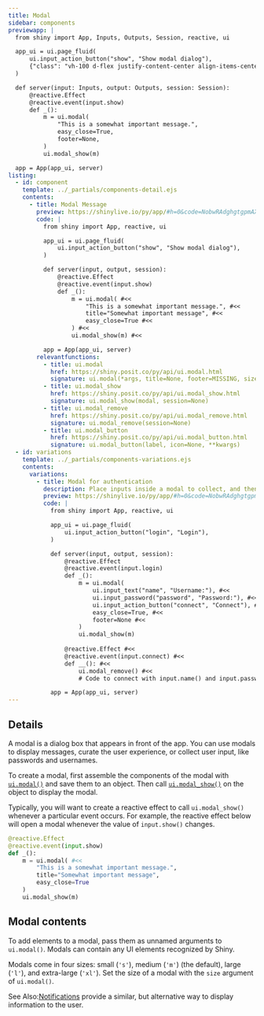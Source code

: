 ```yaml
---
title: Modal
sidebar: components
previewapp: |
  from shiny import App, Inputs, Outputs, Session, reactive, ui

  app_ui = ui.page_fluid(
      ui.input_action_button("show", "Show modal dialog"),
      {"class": "vh-100 d-flex justify-content-center align-items-center px-4"}
  )

  def server(input: Inputs, output: Outputs, session: Session):
      @reactive.Effect
      @reactive.event(input.show)
      def _():
          m = ui.modal(
              "This is a somewhat important message.",
              easy_close=True,
              footer=None,
          )
          ui.modal_show(m)

  app = App(app_ui, server)
listing:
  - id: component
    template: ../_partials/components-detail.ejs
    contents:
      - title: Modal Message
        preview: https://shinylive.io/py/app/#h=0&code=NobwRAdghgtgpmAXGKAHVA6VBPMAaMAYwHsIAXOcpMAMwCdiYACAZwAsBLCbJjmVYnTJMAgujxM6cKITIcAbnAkBXDgB0IGtKgD6qpgF4mqrFADmcHTQA2qgCYAKDUxfGOGLqmVkdMuaR0AI28yUicwdmIAdzV8JliAZTZophhiOyhrJjsOTOIzWIBKPA1CjQ07OBpWODpFOgdPbwliby8yCRY4FhYOUkLEZ1cAASk-BTgMAFEaGjhZIZdR6VkJjDhFckaIdoxIqLKIV2yqph0HAcXj1MM3DDSM6ycj69fYgBVOFl5vqFZGOBRNhQYR8ARCKDkVLdFjmSaxEovV7HORkaxwAyJAFAkG8fiCMiQ4TwHpwhFXZFMaQsbA6QjWYhdAzvOjKJQU5E0YjECh0AwmB6ZIIhMKxAAiHBYMElLCKiMph0pAvSQv2Dhghy06FuYlQDm0eg4nVq9UKYAAvgBdIA
        code: |
          from shiny import App, reactive, ui

          app_ui = ui.page_fluid(
              ui.input_action_button("show", "Show modal dialog"),
          )

          def server(input, output, session):
              @reactive.Effect
              @reactive.event(input.show)
              def _():
                  m = ui.modal( #<<
                      "This is a somewhat important message.", #<<
                      title="Somewhat important message", #<<
                      easy_close=True #<<
                  ) #<<
                  ui.modal_show(m) #<<

          app = App(app_ui, server)
        relevantfunctions:
          - title: ui.modal
            href: https://shiny.posit.co/py/api/ui.modal.html
            signature: ui.modal(*args, title=None, footer=MISSING, size='m', easy_close=False, fade=True, **kwargs)
          - title: ui.modal_show
            href: https://shiny.posit.co/py/api/ui.modal_show.html
            signature: ui.modal_show(modal, session=None)
          - title: ui.modal_remove
            href: https://shiny.posit.co/py/api/ui.modal_remove.html
            signature: ui.modal_remove(session=None)
          - title: ui.modal_button
            href: https://shiny.posit.co/py/api/ui.modal_button.html
            signature: ui.modal_button(label, icon=None, **kwargs)
  - id: variations
    template: ../_partials/components-variations.ejs
    contents:
      variations:
        - title: Modal for authentication
          description: Place inputs inside a modal to collect, and then login with, credentials.
          preview: https://shinylive.io/py/app/#h=0&code=NobwRAdghgtgpmAXGKAHVA6VBPMAaMAYwHsIAXOcpMAMwCdiYACAZwAsBLCbJjmVYnTJMAgujxM6cKITIcAbnAkBXDgB0IGtKgD6qpgF4mqrFADmcHTQA2qgCYAKDUxfGOGLqmVkdMuaR0AI28yUicwa2IzLjV8JliAGSiYsABKPA1UjQ07OBpWODpFOgdPbwliby8yCRY4FhYOUlTEZ1cAASk-BTgMAFEaGjhZNpdO6VkejDhFclKIaoxI6IgsiFcmXPydBxbRjaZmIxMYYjsoayd1g5uTMp8KAA8ycOh4WIlYgFU6uje4VppDLXG4bO4Lbw6VBQBoAd0Ejli0LhCI+8TAAAUYSx4XQ7ID0vtQW4PBCfN0AsEyKEIOESBAIMMyGjYgBhUiMkZAomg6QsbA6QiROoGAAqdGUSh5NxoxGIFDoBgAcqQ4NKmGtiSczhcdOxiLCHDBNaD9uNuop+oMmWaupNLTNKC97hh6ZyyCaXFsmDodnsQQdtedrDopKdFLt1QBiJjs3JMUJMN1MpiwjhkNi8MkYf67JhQCB2LOLZE4hGRzTQdCGUToBzaPQcWqFYqpMAAXwAukA
          code: |
            from shiny import App, reactive, ui

            app_ui = ui.page_fluid(
                ui.input_action_button("login", "Login"),
            )

            def server(input, output, session):
                @reactive.Effect
                @reactive.event(input.login)
                def _():
                    m = ui.modal(
                        ui.input_text("name", "Username:"), #<<
                        ui.input_password("password", "Password:"), #<<
                        ui.input_action_button("connect", "Connect"), #<<
                        easy_close=True, #<<
                        footer=None #<<
                    )
                    ui.modal_show(m)
                    
                @reactive.Effect #<<
                @reactive.event(input.connect) #<<
                def __(): #<<
                    ui.modal_remove() #<<
                    # Code to connect with input.name() and input.password() #<<

            app = App(app_ui, server)
---
```


:::{#component}
:::

## Details

A modal is a dialog box that appears in front of the app. You can use modals to display messages, curate the user experience, or collect user input, like passwords and usernames. 

To create a modal, first assemble the components of the modal with [`ui.modal()`](https://shiny.posit.co/py/api/ui.modal.html) and save them to an object. Then call [`ui.modal_show()`](https://shiny.posit.co/py/api/ui.modal_show.html) on the object to display the modal.

Typically, you will want to create a reactive effect to call `ui.modal_show()` whenever a particular event occurs. For example, the reactive effect below will open a modal whenever the value of `input.show()` changes.

```python
@reactive.Effect
@reactive.event(input.show)
def _():
    m = ui.modal( #<<
        "This is a somewhat important message.", 
        title="Somewhat important message", 
        easy_close=True 
    ) 
    ui.modal_show(m)
```

## Modal contents

To add elements to a modal, pass them as unnamed arguments to `ui.modal()`. Modals can contain any UI elements recognized by Shiny.

Modals come in four sizes: small (`'s'`), medium (`'m'`) (the default), large (`'l'`), and extra-large (`'xl'`). Set the size of a modal with the `size` argument of `ui.modal()`.

See Also:[Notifications](notifications.qmd) provide a similar, but alternative way to display information to the user.

:::{#variations}
:::